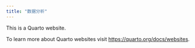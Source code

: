 ```yaml
---
title: "数据分析"
---
```


This is a Quarto website.

To learn more about Quarto websites visit <https://quarto.org/docs/websites>.
